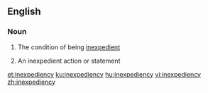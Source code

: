 ==English==

===Noun===
{{en-noun|~|inexpediencies}}

# {{label|en|uncountable}} The condition of being [[inexpedient]]
# {{label|en|countable}} An inexpedient action or statement

[[et:inexpediency]]
[[ku:inexpediency]]
[[hu:inexpediency]]
[[vi:inexpediency]]
[[zh:inexpediency]]